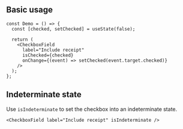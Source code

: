 
## Basic usage

<Preview>
  <Demo />
</Preview>

```tsx sandbox
const Demo = () => {
  const [checked, setChecked] = useState(false);

  return (
    <CheckboxField
      label="Include receipt"
      isChecked={checked}
      onChange={(event) => setChecked(event.target.checked)}
    />
  );
};
```

## Indeterminate state

Use `isIndeterminate` to set the checkbox into an indeterminate state.

<Preview>
  <CheckboxField label="Include receipt" isIndeterminate />
</Preview>

```tsx sandbox
<CheckboxField label="Include receipt" isIndeterminate />
```
